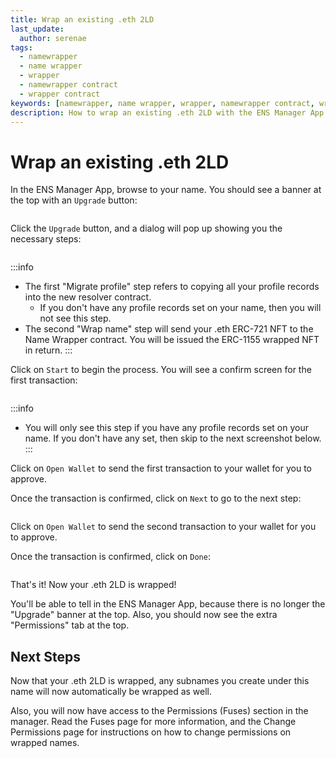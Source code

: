 ```yaml
---
title: Wrap an existing .eth 2LD
last_update:
  author: serenae
tags:
  - namewrapper
  - name wrapper
  - wrapper
  - namewrapper contract
  - wrapper contract
keywords: [namewrapper, name wrapper, wrapper, namewrapper contract, wrapper contract]
description: How to wrap an existing .eth 2LD with the ENS Manager App
---
```


# Wrap an existing .eth 2LD

In the ENS Manager App, browse to your name. You should see a banner at the top with an `Upgrade` button:

<BrowserWindow url="https://app.ens.domains">
  <p align="center">
    <div style={{'background-color': "#f5f6f7",'padding':'25px 25px 0px 25px'}}>
      <Image img="/img/namewrapper-howto-wrap-eth-2ld-1.png"/>
    </div>
  </p>
</BrowserWindow>

Click the `Upgrade` button, and a dialog will pop up showing you the necessary steps:

<BrowserWindow url="https://app.ens.domains">
  <p align="center">
    <div style={{'background-color': "#f5f6f7", 'padding': "25px"}}>
      <Image img="/img/namewrapper-howto-wrap-eth-2ld-2.png"/>
    </div>
  </p>
</BrowserWindow>

:::info
 - The first "Migrate profile" step refers to copying all your profile records into the new resolver contract.
   - If you don't have any profile records set on your name, then you will not see this step.
 - The second "Wrap name" step will send your .eth ERC-721 NFT to the Name Wrapper contract. You will be issued the ERC-1155 wrapped NFT in return.
:::

Click on `Start` to begin the process. You will see a confirm screen for the first transaction:

<BrowserWindow url="https://app.ens.domains">
  <p align="center">
    <div style={{'background-color':'#f5f6f7','padding':'25px'}}>
      <Image img="/img/namewrapper-howto-wrap-eth-2ld-3.png"/>
    </div>
  </p>
</BrowserWindow>

:::info
 - You will only see this step if you have any profile records set on your name. If you don't have any set, then skip to the next screenshot below.
:::

Click on `Open Wallet` to send the first transaction to your wallet for you to approve.

Once the transaction is confirmed, click on `Next` to go to the next step:

<BrowserWindow url="https://app.ens.domains">
  <p align="center">
    <div style={{'background-color': "#f5f6f7", 'padding': "25px"}}>
      <Image img="/img/namewrapper-howto-wrap-eth-2ld-4.png"/>
    </div>
  </p>
</BrowserWindow>

Click on `Open Wallet` to send the second transaction to your wallet for you to approve.

Once the transaction is confirmed, click on `Done`:

<BrowserWindow url="https://app.ens.domains">
  <p align="center">
    <div style={{'background-color': "#f5f6f7", 'padding': "25px"}}>
      <Image img="/img/namewrapper-howto-wrap-eth-2ld-5.png"/>
    </div>
  </p>
</BrowserWindow>

That's it! Now your .eth 2LD is wrapped!

You'll be able to tell in the ENS Manager App, because there is no longer the "Upgrade" banner at the top. Also, you should now see the extra "Permissions" tab at the top.

## Next Steps

Now that your .eth 2LD is wrapped, any subnames you create under this name will now automatically be wrapped as well.

Also, you will now have access to the Permissions (Fuses) section in the manager. Read the <Link to="/dev-basics/namewrapper/fuses">Fuses</Link> page for more information, and the <Link to="/dev-basics/namewrapper/how-to/change-permissions">Change Permissions</Link> page for instructions on how to change permissions on wrapped names.